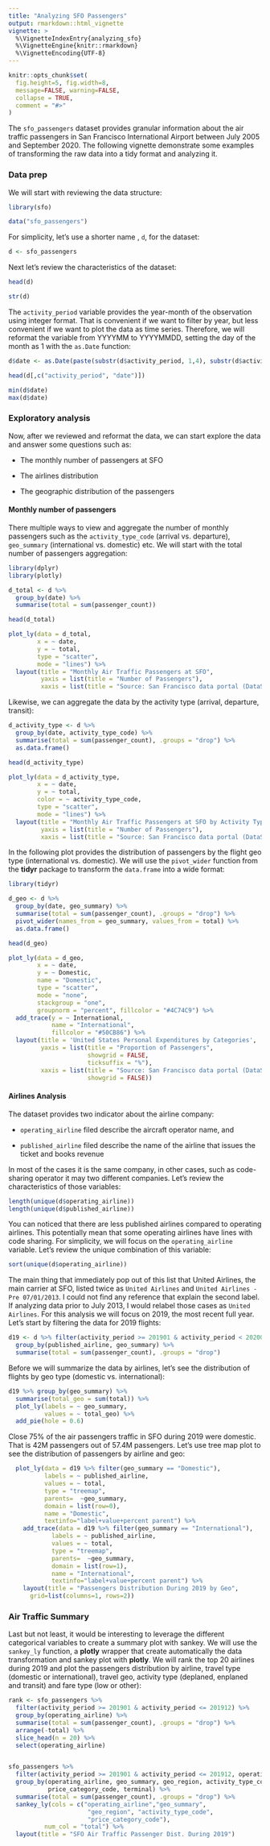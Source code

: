 ```yaml
---
title: "Analyzing SFO Passengers"
output: rmarkdown::html_vignette
vignette: >
  %\VignetteIndexEntry{analyzing_sfo}
  %\VignetteEngine{knitr::rmarkdown}
  %\VignetteEncoding{UTF-8}
---
```


```r
knitr::opts_chunk$set(
  fig.height=5, fig.width=8, 
  message=FALSE, warning=FALSE,
  collapse = TRUE,
  comment = "#>"
)
```

The `sfo_passengers` dataset provides granular information about the air traffic passengers in San Francisco International Airport between July 2005 and September 2020. The following vignette demonstrate some examples of transforming the raw data into a tidy format and analyzing it.

### Data prep

We will start with reviewing the data structure:

```r
library(sfo)

data("sfo_passengers")
```

For simplicity, let's use a shorter name , `d`, for the dataset:

```r

d <- sfo_passengers

```

Next let's review the characteristics of the dataset:

```r

head(d)

str(d)

```

The `activity_period` variable provides the year-month of the observation using integer format. That is convenient if we want to filter by year, but less convenient if we want to plot the data as time series. Therefore, we will reformat the variable from YYYYMM to YYYYMMDD, setting the day of the month as 1 with the `as.Date` function:

```r
d$date <- as.Date(paste(substr(d$activity_period, 1,4), substr(d$activity_period, 5,6), "01", sep ="/"))

head(d[,c("activity_period", "date")])

min(d$date)
max(d$date)

```

### Exploratory analysis

Now, after we reviewed and reformat the data, we can start explore the data and answer some questions such as:

-   The monthly number of passengers at SFO

-   The airlines distribution

-   The geographic distribution of the passengers

#### Monthly number of passengers

There multiple ways to view and aggregate the number of monthly passengers such as the `activity_type_code` (arrival vs. departure), `geo_summary` (international vs. domestic) etc. We will start with the total number of passengers aggregation:

```r
library(dplyr)
library(plotly)

d_total <- d %>%
  group_by(date) %>%
  summarise(total = sum(passenger_count))

head(d_total)

plot_ly(data = d_total,
        x = ~ date,
        y = ~ total,
        type = "scatter",
        mode = "lines") %>%
  layout(title = "Monthly Air Traffic Passengers at SFO",
         yaxis = list(title = "Number of Passengers"),
         xaxis = list(title = "Source: San Francisco data portal (DataSF)"))

```

Likewise, we can aggregate the data by the activity type (arrival, departure, transit):

```r

d_activity_type <- d %>%
  group_by(date, activity_type_code) %>%
  summarise(total = sum(passenger_count), .groups = "drop") %>%
  as.data.frame()

head(d_activity_type)

plot_ly(data = d_activity_type,
        x = ~ date,
        y = ~ total,
        color = ~ activity_type_code,
        type = "scatter",
        mode = "lines") %>%
  layout(title = "Monthly Air Traffic Passengers at SFO by Activity Type",
         yaxis = list(title = "Number of Passengers"),
         xaxis = list(title = "Source: San Francisco data portal (DataSF)"))

```

In the following plot provides the distribution of passengers by the flight geo type (international vs. domestic). We will use the `pivot_wider` function from the **tidyr** package to transform the `data.frame` into a wide format:

```r
library(tidyr)

d_geo <- d %>%
  group_by(date, geo_summary) %>%
  summarise(total = sum(passenger_count), .groups = "drop") %>%
  pivot_wider(names_from = geo_summary, values_from = total) %>%
  as.data.frame()

head(d_geo)

plot_ly(data = d_geo, 
        x = ~ date, 
        y = ~ Domestic, 
        name = "Domestic", 
        type = "scatter", 
        mode = "none", 
        stackgroup = "one", 
        groupnorm = "percent", fillcolor = "#4C74C9") %>%
  add_trace(y = ~ International,
            name = "International",
            fillcolor = "#50CB86") %>%
  layout(title = 'United States Personal Expenditures by Categories',
         yaxis = list(title = "Proportion of Passengers", 
                      showgrid = FALSE,
                      ticksuffix = "%"),
         xaxis = list(title = "Source: San Francisco data portal (DataSF)",
                      showgrid = FALSE))


```

#### Airlines Analysis

The dataset provides two indicator about the airline company:

-   `operating_airline` filed describe the aircraft operator name, and

-   `published_airline` filed describe the name of the airline that issues the ticket and books revenue

In most of the cases it is the same company, in other cases, such as code-sharing operator it may two different companies. Let's review the characteristics of those variables:

```r

length(unique(d$operating_airline))
length(unique(d$published_airline))
```

You can noticed that there are less published airlines compared to operating airlines. This potentially mean that some operating airlines have lines with code sharing. For simplicity, we will focus on the `operating_airline` variable. Let's review the unique combination of this variable:

```r
sort(unique(d$operating_airline))

```

The main thing that immediately pop out of this list that United Airlines, the main carrier at SFO, listed twice as `United Airlines` and `United Airlines - Pre 07/01/2013`. I could not find any reference that explain the second label. If analyzing data prior to July 2013, I would relabel those cases as `United Airlines`. For this analysis we will focus on 2019, the most recent full year. Let's start by filtering the data for 2019 flights:

```r

d19 <- d %>% filter(activity_period >= 201901 & activity_period < 202001) %>%
  group_by(published_airline, geo_summary) %>%
  summarise(total = sum(passenger_count), .groups = "drop")

```

Before we will summarize the data by airlines, let's see the distribution of flights by geo type (domestic vs. international):

```r

d19 %>% group_by(geo_summary) %>%
  summarise(total_geo = sum(total)) %>%
  plot_ly(labels = ~ geo_summary,
          values = ~ total_geo) %>%
  add_pie(hole = 0.6)
```

Close 75% of the air passengers traffic in SFO during 2019 were domestic. That is 42M passengers out of 57.4M passengers. Let's use tree map plot to see the distribution of passengers by airline and geo:

```r
  plot_ly(data = d19 %>% filter(geo_summary == "Domestic"),
          labels = ~ published_airline, 
          values = ~ total,
          type = "treemap",
          parents=  ~geo_summary,
          domain = list(row=0),
          name = "Domestic",
          textinfo="label+value+percent parent") %>%
    add_trace(data = d19 %>% filter(geo_summary == "International"),
            labels = ~ published_airline, 
            values = ~ total,
            type = "treemap",
            parents=  ~geo_summary,
            domain = list(row=1),
            name = "International",
            textinfo="label+value+percent parent") %>%
    layout(title = "Passengers Distribution During 2019 by Geo",
      grid=list(columns=1, rows=2))
```

### Air Traffic Summary

Last but not least, it would be interesting to leverage the different categorical variables to create a summary plot with sankey. We will use the `sankey_ly` function, a **plotly** wrapper that create automatically the data transformation and sankey plot with **plotly**. We will rank the top 20 airlines during 2019 and plot the passengers distribution by airline, travel type (domestic or international), travel geo, activity type (deplaned, enplaned and transit) and fare type (low or other):

```r
rank <- sfo_passengers %>%
  filter(activity_period >= 201901 & activity_period <= 201912) %>%
  group_by(operating_airline) %>%
  summarise(total = sum(passenger_count), .groups = "drop") %>%
  arrange(-total) %>%
  slice_head(n = 20) %>%
  select(operating_airline)


sfo_passengers %>%
  filter(activity_period >= 201901 & activity_period <= 201912, operating_airline %in% rank$operating_airline) %>%
  group_by(operating_airline, geo_summary, geo_region, activity_type_code, 
           price_category_code, terminal) %>%
  summarise(total = sum(passenger_count), .groups = "drop") %>%
  sankey_ly(cols = c("operating_airline","geo_summary",
                      "geo_region", "activity_type_code",
                      "price_category_code"),
          num_col = "total") %>%
  layout(title = "SFO Air Traffic Passenger Dist. During 2019")
```
